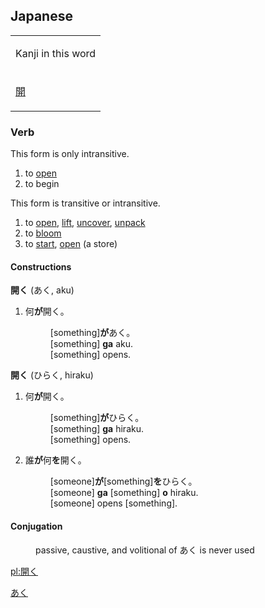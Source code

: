 ==Japanese==
[[Category:Japanese language|あく]]
{| align="right" border="0" cellpadding="4" cellspacing="0" style="border:1px solid #aaaaaa; margin-left:5px; margin-right:10px; font-size:8pt; text-align:center;" rules="all" frame="box"
| colspan="4" bgcolor="#f9f9f9" | Kanji in this word
|- style="font-size:12pt;"
! [[開]]
|}
===Verb===
{{t1verb|あく|aku}}

This form is only intransitive.

# to [[open]]
# to begin

{{t1verb|ひらく|hiraku}}

This form is transitive or intransitive.

# to [[open]], [[lift]], [[uncover]], [[unpack]]
# to [[bloom]]
# to [[start]], [[open]] (a store)

====Constructions====
'''開く''' (あく, aku)
# 何'''が'''開く。
#:[something]'''が'''あく。
#:[something] '''ga''' aku.
#:[something] opens.

'''開く''' (ひらく, hiraku)
# 何'''が'''開く。
#:[something]'''が'''ひらく。
#:[something] '''ga''' hiraku.
#:[something] opens.
# 誰'''が'''何'''を'''開く。
#:[someone]'''が'''[something]'''を'''ひらく。
#:[someone] '''ga''' [something] '''o''' hiraku. 
#:[someone] opens [something].

====Conjugation====
:passive, caustive, and volitional of あく is never used
{{ja-go-ku|開|あ|a}}
{{ja-go-ku|開|ひら|hira}}

[[pl:開く]]